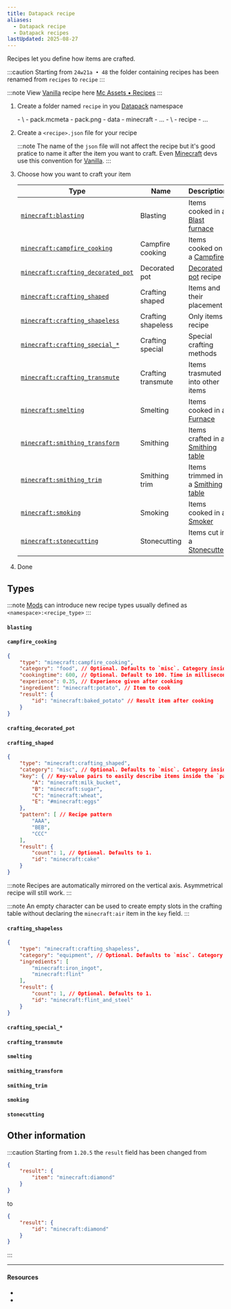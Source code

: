 ```yaml
---
title: Datapack recipe
aliases:
  - Datapack recipe
  - Datapack recipes
lastUpdated: 2025-08-27
---
```




Recipes let you define how items are crafted.

:::caution
Starting from `24w21a • 48` the folder containing recipes has been renamed from `recipes` to `recipe`
:::

:::note
View [Vanilla](/vanilla) recipe here [Mc Assets • Recipes](https://mcasset.cloud/1.21.8/data/minecraft/recipe)
:::

<Steps>

1. Create a folder named `recipe` in you [Datapack](/datapack) namespace

   <FileTree>
	- \<datapack\>
		- pack.mcmeta
		- pack.png
		- data
			- minecraft
				- ...
			- \<namespace\>
				- recipe
					- ...
	</FileTree>

2. Create a `<recipe>.json` file for your recipe

	:::note
	The name of the `json` file will not affect the recipe but it's good pratice to name it after the item you want to craft.
	Even [Minecraft](/minecraft) devs use this convention for [Vanilla](/vanilla).
	:::

3. Choose how you want to craft your item

	| Type                                                          | Name               | Description                                                                  |
	| ------------------------------------------------------------- | ------------------ | ---------------------------------------------------------------------------- |
	| [`minecraft:blasting`](#blasting)                             | Blasting           | Items cooked in a [Blast furnace](https://minecraft.wiki/w/Blast_Furnace)    |
	| [`minecraft:campfire_cooking`](#campfire_cooking)             | Campfire cooking   | Items cooked on a [Campfire](https://minecraft.wiki/w/Campfire)              |
	| [`minecraft:crafting_decorated_pot`](#crafting_decorated_pot) | Decorated pot      | [Decorated pot](https://minecraft.wiki/w/Decorated_Pot#Crafting) recipe      |
	| [`minecraft:crafting_shaped`](#crafting_shaped)               | Crafting shaped    | Items and their placement                                                    |
	| [`minecraft:crafting_shapeless`](#crafting_shapeless)         | Crafting shapeless | Only items recipe                                                            |
	| [`minecraft:crafting_special_*`](#crafting_special_)          | Crafting special   | Special crafting methods                                                     |
	| [`minecraft:crafting_transmute`](#crafting_transmute)         | Crafting transmute | Items trasmuted into other items                                             |
	| [`minecraft:smelting`](#smelting)                             | Smelting           | Items cooked in a [Furnace](https://minecraft.wiki/w/Furnace)                |
	| [`minecraft:smithing_transform`](#smithing_transform)         | Smithing           | Items crafted in a [Smithing table](https://minecraft.wiki/w/Smithing_table) |
	| [`minecraft:smithing_trim`](#smithing_trim)                   | Smithing trim      | Items trimmed in a [Smithing table](https://minecraft.wiki/w/Smithing_table) |
	| [`minecraft:smoking`](#smoking)                               | Smoking            | Items cooked in a [Smoker](https://minecraft.wiki/w/Smoker)                  |
	| [`minecraft:stonecutting`](#stonecutting)                     | Stonecutting       | Items cut in a [Stonecutter](https://minecraft.wiki/w/Stonecutter)           |

4. Done

</Steps>

## Types

:::note
[Mods](/mod) can introduce new recipe types usually defined as `<namespace>:<recipe_type>`
:::

#### `blasting`

<NoContent />

#### `campfire_cooking`

```json
{
	"type": "minecraft:campfire_cooking",
	"category": "food", // Optional. Defaults to `misc`. Category inside the recipe book
	"cookingtime": 600, // Optional. Default to 100. Time in milliseconds the item has to cook
	"experience": 0.35, // Experience given after cooking
	"ingredient": "minecraft:potato", // Item to cook
	"result": {
		"id": "minecraft:baked_potato" // Result item after cooking
	}
}
```

#### `crafting_decorated_pot`

<NoContent />

#### `crafting_shaped`

```json
{
	"type": "minecraft:crafting_shaped",
	"category": "misc", // Optional. Defaults to `misc`. Category inside the recipe book
	"key": { // Key-value pairs to easily describe items inside the `pattern` field
		"A": "minecraft:milk_bucket",
		"B": "minecraft:sugar",
		"C": "minecraft:wheat",
		"E": "#minecraft:eggs"
	},
	"pattern": [ // Recipe pattern
		"AAA",
		"BEB",
		"CCC"
	],
	"result": {
		"count": 1, // Optional. Defaults to 1.
		"id": "minecraft:cake"
	}
}
```

:::note
Recipes are automatically mirrored on the vertical axis. Asymmetrical recipe will still work.
:::

:::note
An empty character can be used to create empty slots in the crafting table without declaring the `minecraft:air` item in the `key` field.
:::

#### `crafting_shapeless`

```json
{
	"type": "minecraft:crafting_shapeless",
	"category": "equipment", // Optional. Defaults to `misc`. Category inside the recipe book
	"ingredients": [
		"minecraft:iron_ingot",
		"minecraft:flint"
	],
	"result": {
		"count": 1, // Optional. Defaults to 1.
		"id": "minecraft:flint_and_steel"
	}
}
```

#### `crafting_special_*`

<NoContent />

#### `crafting_transmute`

<NoContent />

#### `smelting`

<NoContent />

#### `smithing_transform`

<NoContent />

#### `smithing_trim`

<NoContent />

#### `smoking`

<NoContent />

#### `stonecutting`

<NoContent />

## Other information

:::caution
Starting from `1.20.5` the `result` field has been changed from

```json
{
	"result": {
		"item": "minecraft:diamond"
	}
}
```

to

```json
{
	"result": {
		"id": "minecraft:diamond"
	}
}
```

:::

---

#### Resources

- <Wiki src="https://minecraft.wiki/w/Data_pack" name="Data pack" />
- <Wiki src="https://minecraft.wiki/w/Recipe" name="Recipe" />
